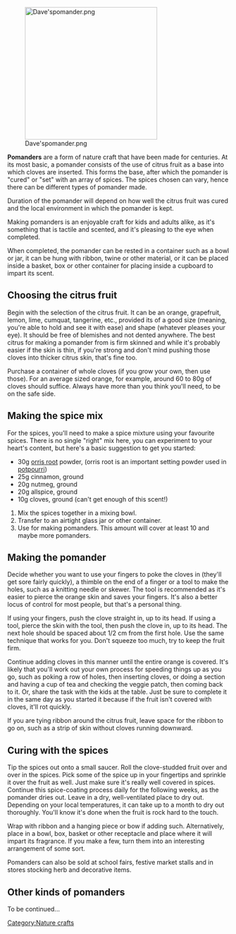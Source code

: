 [[File:Dave'spomander.png|center|300px]]

'''Pomanders''' are a form of nature craft that have been made for centuries. At its most basic, a pomander consists of the use of citrus fruit as a base into which cloves are inserted. This forms the base, after which the pomander is "cured" or "set" with an array of spices. The spices chosen can vary, hence there can be different types of pomander made.

Duration of the pomander will depend on how well the citrus fruit was cured and the local environment in which the pomander is kept.

Making pomanders is an enjoyable craft for kids and adults alike, as it's something that is tactile and scented, and it's pleasing to the eye when completed.

When completed, the pomander can be rested in a container such as a bowl or jar, it can be hung with ribbon, twine or other material, or it can be placed inside a basket, box or other container for placing inside a cupboard to impart its scent.

== Choosing the citrus fruit ==
Begin with the selection of the citrus fruit. It can be an orange, grapefruit, lemon, lime, cumquat, tangerine, etc., provided its of a good size (meaning, you're able to hold and see it with ease) and shape (whatever pleases your eye). It should be free of blemishes and not dented anywhere. The best citrus for making a pomander from is firm skinned and while it's probably easier if the skin is thin, if you're strong and don't mind pushing those cloves into thicker citrus skin, that's fine too.

Purchase a container of whole cloves (if you grow your own, then use those). For an average sized orange, for example, around 60 to 80g of cloves should suffice. Always have more than you think you'll need, to be on the safe side.

== Making the spice mix ==
For the spices, you'll need to make a spice mixture using your favourite spices. There is no single "right" mix here, you can experiment to your heart's content, but here's a basic suggestion to get you started:

*30g [[orris root]] powder, (orris root is an important setting powder used in [[potpourri]])
*25g cinnamon, ground
*20g nutmeg, ground
*20g allspice, ground
*10g cloves, ground (can't get enough of this scent!)

# Mix the spices together in a mixing bowl.
# Transfer to an airtight glass jar or other container.
# Use for making pomanders. This amount will cover at least 10 and maybe more pomanders.

== Making the pomander ==
Decide whether you want to use your fingers to poke the cloves in (they'll get sore fairly quickly), a thimble on the end of a finger or a tool to make the holes, such as a knitting needle or skewer. The tool is recommended as it's easier to pierce the orange skin and saves your fingers. It's also a better locus of control for most people, but that's a personal thing.

If using your fingers, push the clove straight in, up to its head. If using a tool, pierce the skin with the tool, then push the clove in, up to its head. The next hole should be spaced about 1/2 cm from the first hole. Use the same technique that works for you. Don't squeeze too much, try to keep the fruit firm.

Continue adding cloves in this manner until the entire orange is covered. It's likely that you'll work out your own process for speeding things up as you go, such as poking a row of holes, then inserting cloves, or doing a section and having a cup of tea and checking the veggie patch, then coming back to it. Or, share the task with the kids at the table. Just be sure to complete it in the same day as you started it because if the fruit isn't covered with cloves, it'll rot quickly.

If you are tying ribbon around the citrus fruit, leave space for the ribbon to go on, such as a strip of skin without cloves running downward.

== Curing with the spices ==
Tip the spices out onto a small saucer. Roll the clove-studded fruit over and over in the spices. Pick some of the spice up in your fingertips and sprinkle it over the fruit as well. Just make sure it's really well covered in spices. Continue this spice-coating process daily for the following weeks, as the pomander dries out. Leave in a dry, well-ventilated place to dry out. Depending on your local temperatures, it can take up to a month to dry out thoroughly. You'll know it's done when the fruit is rock hard to the touch.

Wrap with ribbon and a hanging piece or bow if adding such. Alternatively, place in a bowl, box, basket or other receptacle and place where it will impart its fragrance. If you make a few, turn them into an interesting arrangement of some sort.

Pomanders can also be sold at school fairs, festive market stalls and in stores stocking herb and decorative items.

== Other kinds of pomanders ==
To be continued...



[[Category:Nature crafts]]